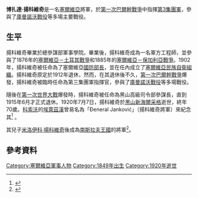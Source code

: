 {{Infobox military person
|name             = 博扎達·揚科維奇
|native_name      = Божидар Јанковић
|native_name_lang = srp
|birth_date       = {{birth date|df=y|1849|12|7}}
|death_date       = {{death date and age|df=y|1920|7|7|1849|12|7}}
|birth_place      = [[貝爾格勒|貝爾格勒]], [[塞爾維亞公國|塞爾維亞公國]]
|death_place      = [[新海爾采格|新海爾采格]], [[黑山|黑山]]
|image            = B Jankovic.jpg
|caption          = 博扎達·揚科維奇的肖像
|allegiance       =
{{plainlist|
*{{flag|塞爾維亞公國|Principality of Serbia}}
*{{flag|塞爾維亞王國|Kingdom of Serbia}}
}}
|serviceyears    = 
|rank            = [[將軍|將軍]]
|commands        = [[塞爾維亞|塞爾維亞]][[第3集團軍_(塞爾維亞)|第3集團軍]]<ref name="bjelajac">Mile Bjelajac, ''Vojska Kraljevine Srba, Hrvata i Slovenaca 1918-1921'', 1988 - стр. 97</ref>
|battles         =
{{plainlist|
*[[塞爾維亞－土耳其戰爭|塞爾維亞－土耳其戰爭]]
*[[塞爾維亞－保加利亞戰爭|塞爾維亞－保加利亞戰爭]]
*[[第一次巴爾幹戰爭|第一次巴爾幹戰爭]]
*[[第一次世界大戰|第一次世界大戰]]
}}
|relations       =
|laterwork       =
}}
'''博扎達·揚科維奇'''是一名[[塞爾維亞王國_(近代)|塞爾維亞]]將軍，於[[第一次巴爾幹戰爭|第一次巴爾幹戰爭]]中指揮[[第3集團軍_(塞爾維亞)|第3集團軍]]，參與了[[庫曼諾沃戰役|庫曼諾沃戰役]]等多場主要戰役。 

== 生平 ==
揚科維奇畢業於總參謀部軍事學院。畢業後，揚科維奇成為一名軍方工程師，並參與了1876年的[[塞爾維亞－土耳其戰爭|塞爾維亞－土耳其戰爭]]和1885年的[[塞爾維亞－保加利亞戰爭|塞爾維亞－保加利亞戰爭]]。1902年，揚科維奇被任命為了塞爾維亞[[國防部長|國防部長]]，並在任內成立了[[民族自衛組織|塞爾維亞民族自衛組織]]。揚科維奇原定於1912年退休，然而，在其退休後不久，[[第一次巴爾幹戰爭|第一次巴爾幹戰爭]]爆發，揚科維奇被臨時任命為第三集團軍指揮官，參與了[[庫曼諾沃戰役|庫曼諾沃戰役]]等多場戰役{{R|bjelajac}}。 

隨後在[[第一次世界大戰|第一次世界大戰]]爆發時，揚科維奇被任命為黑山高級司令部參謀長，直到1915年6月才正式退休。1920年7月7日，揚科維奇於[[黑山|黑山]][[新海爾采格|新海爾采格]]逝世，終年70歲。[[科索沃|科索沃]]的[[埃萊茲漢|埃萊茲漢]]曾易名為「Đeneral Janković」（揚科維奇將軍）來紀念其<ref>{{cite news|url=http://serbia-forum.mi.sanu.ac.rs/wb/?action=getbook&bookkey=5249#page/0/mode/1up|title=† Ђенерал Божа Јанковић|publisher=Politika|language=sr|date=8 July 1920|access-date=30 July 2010|archive-date=2020-04-10|archive-url=https://web.archive.org/web/20200410222524/http://serbia-forum.mi.sanu.ac.rs/wb/?action=getbook&bookkey=5249#page/0/mode/1up|dead-url=yes}}</ref> 。 

其兒子[[米洛伊科·揚科維奇|米洛伊科·揚科維奇]]後成為[[南斯拉夫王國|南斯拉夫王國]]的將軍<ref>{{Cite book | ref= harv|last=Бјелајац| first = Миле С. | authorlink =Миле Бјелајац |year=2004|title=Генерали и адмирали Краљевине Југославије 1918—1941 |publisher=Институт за новију историју Србије | location = Београд|isbn=978-86-7005-039-6}}</ref>。 

== 參考資料 ==
{{RefList}}

[[Category:塞爾維亞軍事人物|Category:塞爾維亞軍事人物]]
[[Category:1849年出生|Category:1849年出生]]
[[Category:1920年逝世|Category:1920年逝世]]